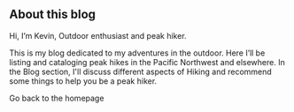
<SEO title="Info" />

## About this blog

Hi, I’m Kevin, Outdoor enthusiast and peak hiker.

This is my blog dedicated to my adventures in the outdoor. Here I’ll be listing and cataloging peak hikes in the Pacific Northwest and elsewhere.  In the Blog section, I'll discuss different aspects of Hiking and recommend some things to help you be a peak hiker. 

<Link to="/">Go back to the homepage</Link>
